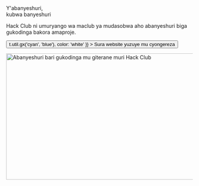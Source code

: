 
<Container variant="copy">

<Heading as="h1">
  Y'abanyeshuri, <br />
  kubwa banyeshuri
</Heading>

Hack Club ni umuryango wa maclub ya mudasobwa aho abanyeshuri biga gukodinga bakora amaproje.

<p>
  <Button
    as="a"
    href="https://hackclub.com/?ref=rw"
    variant="ctaLg"
    sx={{
      backgroundImage: t => t.util.gx('cyan', 'blue'),
      color: 'white'
    }}
  >
    Sura website yuzuye mu cyongereza
  </Button>
</p>

<img
  alt="Abanyeshuri bari gukodinga mu giterane muri Hack Club "
  src="https://cloud-lapsqbi7m-hack-club-bot.vercel.app/0assemble.jpg"
  width="512"
  height="341"
/>

</Container>
